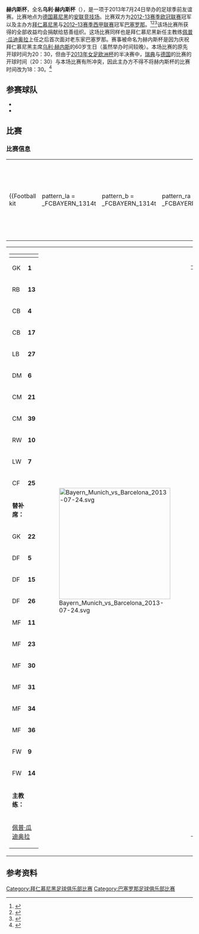 {{noteTA
|G1=Football
|G2=UEFA
|G3=fcbarcelona
|G4=fcbayern
}}
{{Infobox football match
| title = 乌利·赫内斯杯<br>''Uli Hoeneß Cup''
| team1 = [[拜仁慕尼黑足球俱乐部|拜仁慕尼黑]]
| team1association = {{flagicon|GER|size=30px}}
| team1score = 2
| team2 = [[巴塞罗那足球俱乐部|巴塞罗那]]
| team2association = {{flagicon|ESP|size=30px}}
| team2score = 0
| details =
| date = 2013年7月24日
| stadium = [[安联竞技场|安联竞技场]]
| city = [[慕尼黑|慕尼黑]]
| referee = [[菲利克斯·布吕希|菲利克斯·布吕希]]（[[德国足球协会|德国]]）
| attendance = 71,137
}}

'''赫内斯杯'''，全名'''乌利·赫内斯杯'''（{{lang-de|Uli Hoeneß Cup}}），是一项于2013年7月24日举办的足球季前友谊赛。比赛地点为[[德国|德国]][[慕尼黑|慕尼黑]]的[[安联竞技场|安联竞技场]]。比赛双方为[[2012–13年欧洲冠军联赛|2012-13赛季欧冠联赛]]冠军以及主办方[[拜仁慕尼黑足球俱乐部|拜仁慕尼黑]]与[[2012–13赛季西班牙足球甲级联赛|2012–13赛季西甲联赛]]冠军[[巴塞罗那足球俱乐部|巴塞罗那]]。<ref>{{cite web |url=http://www.fcbayern.telekom.de/en/news/news/2013/41411.php |title=FC Bayern’s summer pre-season schedule |date=2013-04-08 |work=fcbayern.telekom.de |access-date=2013-06-22 |archive-date=2013-06-30 |archive-url=https://web.archive.org/web/20130630062509/http://www.fcbayern.telekom.de/en/news/news/2013/41411.php |dead-url=no }}</ref><ref>{{cite web |url=http://www.fcbayern.telekom.de/de/aktuell/news/2013/39788.php?mc=fcb_uli_hoeness_cup&mcrg=8 |title=Uli Hoeneß Cup |date=2013-02-06 |work=fcbayern.telekom.de |access-date=2013-06-22 }}</ref><ref>{{cite web |url=http://www.fcbarcelona.com/football/first-team/detail/article/bayern-and-fc-barcelona-to-play-charity-friendly-in-munich-on-july-24 |title=Bayern and FC Barcelona to play charity friendly in Munich on July 24 |date=2013-02-06 |work=fcbarcelona.com |access-date=2013-06-26 |archive-date=2016-03-03 |archive-url=https://web.archive.org/web/20160303195232/http://www.fcbarcelona.com/football/first-team/detail/article/bayern-and-fc-barcelona-to-play-charity-friendly-in-munich-on-july-24 |dead-url=no }}</ref>该场比赛所获得的全部收益均会捐献给慈善组织。这场比赛同样也是拜仁慕尼黑新任主教练[[佩普·瓜迪奥拉|佩普·瓜迪奥拉]]上任之后首次面对老东家巴塞罗那。赛事被命名为赫内斯杯是因为庆祝拜仁慕尼黑主席[[乌利·赫内斯|乌利·赫内斯]]的60岁生日（虽然举办时间较晚）。本场比赛的原先开球时间为20：30，但由于[[2013年欧洲女子足球锦标赛|2013年女足欧洲杯]]的半决赛中，[[瑞典国家女子足球队|瑞典]]与[[德国国家女子足球队|德国]]的比赛的开球时间（20：30）与本场比赛有所冲突，因此主办方不得不将赫内斯杯的比赛时间改为18：30。<ref>{{cite web |url=http://www.fcbayern.telekom.de/en/news/news/2013/43819.php |title=Uli Hoeneß Cup: Kick-off brought forward |date=2013-07-22 |work=fcbayern.telekom.de |access-date=2013-07-24 |archive-date=2013-12-03 |archive-url=https://web.archive.org/web/20131203033711/http://www.fcbayern.telekom.de/en/news/news/2013/43819.php |dead-url=no }}</ref>

==参赛球队==
*{{flagathlete|[[拜仁慕尼黑足球俱乐部|拜仁慕尼黑]]|德国}}
*{{flagathlete|[[巴塞罗那足球俱乐部|巴塞罗那]]|西班牙}}

==比赛==

===比赛信息===
{{footballbox
| date         = 2013年7月24日
| time         = 18:30（[[欧洲中部夏令时间|CEST]]）
| team1        = [[拜仁慕尼黑足球俱乐部|拜仁慕尼黑]] {{flagicon|GER}}
| score        = 2–0
| report       = [http://www.kicker.de/news/fussball/bundesliga/startseite/uli-hoeness-cup-fb-1/2013/1/1967907/spielbericht_bayern-muenchen-14_fc-barcelona.html 比赛报告]
| team2        = {{flagicon|ESP}} [[巴塞罗那足球俱乐部|巴塞罗那]]
| goals1       = [[菲利普·拉姆|拉姆]] {{goal|15}}<br />[[马里奥·曼朱基奇|曼朱基奇]] {{goal|87}}
| goals2       = 
| stadium      = {{DEU}}[[慕尼黑|慕尼黑]]，[[安联竞技场|安联竞技场]]
| attendance   = 71,137
| referee      = [[菲利克斯·布吕希|菲利克斯·布吕希]]（[[德国足球协会|德国]]）
}}

{| style="width:92%"
|-
|{{Football kit
| pattern_la = _FCBAYERN_1314t
| pattern_b  = _FCBAYERN_1314t
| pattern_ra = _FCBAYERN_1314t
| pattern_sh = _FCBAYERN_1314t
| pattern_so = _FCBAYERN_1314t
| leftarm    = FFFFFF
| body       = FFFFFF
| rightarm   = FFFFFF
| shorts     = FFFFFF
| socks      = 233B83
| title      = 拜仁慕尼黑
}}
|{{Football kit
| pattern_la = _fcbarcelona1314a
| pattern_b  = _fcbarcelona1314a
| pattern_ra = _fcbarcelona1314a
| pattern_sh = _fcbarcelona1314a
| pattern_so = _fcbarcelona1314a
| leftarm    = FF8F00
| body       = FFFFFF
| rightarm   = FF8F00
| shorts     = D3121C
| socks      = D3121C
| title      = 巴塞罗那
}}
|}

{| style="width:100%"
|-
|style="vertical-align:top; width:40%"|
{| style="font-size: 90%" cellspacing="0" cellpadding="0"
|-
!width=25| !!width=25|
|-
|GK ||'''1''' ||{{flagicon|GER}} [[曼努埃尔·诺伊尔|曼努埃尔·诺伊尔]] || || {{suboff|46}}
|-
|RB ||'''13'''||{{flagicon|BRA}} [[拉菲尼亚|拉菲尼亚]] || || {{suboff|73}}
|-
|CB ||'''4''' ||{{flagicon|BRA}} [[丹特_(足球运动员)|丹特]] || || {{suboff|58}}
|-
|CB ||'''17'''||{{flagicon|GER}} [[热罗姆·博阿滕|热罗姆·博阿滕]] || || {{suboff|67}}
|-
|LB ||'''27'''||{{flagicon|AUT}} [[大卫·阿拉巴|大卫·阿拉巴]]
|-
|DM ||'''6''' ||{{flagicon|ESP}} [[蒂亚戈·阿尔坎塔拉|蒂亚戈]] || || {{suboff|73}}
|-
|CM ||'''21'''||{{flagicon|GER}} [[菲利普·拉姆|菲利普·拉姆]] [[File:Captain_sports.svg|15px]] || || {{suboff|58}}
|-
|CM ||'''39'''||{{flagicon|GER}} [[托尼·克罗斯|托尼·克罗斯]] || || {{suboff|67}}
|-
|RW ||'''10'''||{{flagicon|NED}} [[阿尔扬·罗本|阿尔扬·罗本]] || || {{suboff|46}}
|-
|LW ||'''7''' ||{{flagicon|FRA}} [[弗兰克·里贝里|弗兰克·里贝里]] || || {{suboff|67}}
|-
|CF ||'''25'''||{{flagicon|GER}} [[托马斯·穆勒|托马斯·穆勒]] || || {{suboff|46}}
|-
|colspan=3|'''替补席：'''
|-
|GK ||'''22'''||{{flagicon|GER}} [[汤姆·施塔克|汤姆·施塔克]] || || {{subon|46}}
|-
|DF ||'''5''' ||{{flagicon|BEL}} [[丹尼尔·范比滕|丹尼尔·范比滕]] || || {{subon|58}}
|-
|DF ||'''15'''||{{flagicon|GER}} [[扬·基希霍夫|扬·基希霍夫]] || || {{subon|67}}
|-
|DF ||'''26'''||{{flagicon|GER}} [[迭戈·孔滕托|迭戈·孔滕托]] || || {{subon|67}}
|-
|MF ||'''11'''||{{flagicon|SUI}} [[谢尔丹·沙奇里|谢尔丹·沙奇里]] || || {{subon|46}}
|-
|MF ||'''23'''||{{flagicon|GER}} [[米切尔·魏泽|米切尔·魏泽]]
|-
|MF ||'''30'''||{{flagicon|BRA}} [[路易斯·古斯塔沃|路易斯·古斯塔沃]] || || {{subon|58}}
|-
|MF ||'''31'''||{{flagicon|GER}} [[巴斯蒂安·施魏因斯泰格|巴斯蒂安·施魏因斯泰格]] || || {{subon|67}}
|-
|MF ||'''34'''||{{flagicon|DEN}} [[皮埃尔·霍伊别尔|皮埃尔-埃米尔·霍伊别尔]]
|-
|MF ||'''36'''||{{flagicon|GER}} [[埃姆雷·詹|埃姆雷·詹]] || || {{subon|73}}
|-
|FW ||'''9''' ||{{flagicon|CRO}} [[马里奥·曼朱基奇|马里奥·曼朱基奇]] || || {{subon|46}}
|-
|FW ||'''14'''||{{flagicon|PER}} [[克劳迪奥·皮萨罗|克劳迪奥·皮萨罗]] || || {{subon|73}}
|-
|colspan=3|'''主教练：'''
|-
|colspan=4|{{flagicon|ESP}} [[佩普·瓜迪奥拉|佩普·瓜迪奥拉]]
|}
|valign="top"|[[File:Bayern_Munich_vs_Barcelona_2013-07-24.svg|300px]]
|valign="top" width="50%"|
{| style="font-size: 90%" cellspacing="0" cellpadding="0" align="center"
|-
!width=25| !!width=25|
|-
|GK ||'''13'''||{{flagicon|ESP}} [[何塞·曼努埃尔·平托|何塞·曼努埃尔·平托]] || || {{suboff|46}}
|-
|RB ||'''2''' ||{{flagicon|ESP}} [[马丁·蒙托亚|马丁·蒙托亚]] || || {{suboff|46}}
|-
|CB ||'''15'''||{{flagicon|ESP}} [[马克·巴特拉|马克·巴尔特拉]] || {{yel|43}} || {{suboff|46}}
|-
|CB ||'''14'''||{{flagicon|ARG}} [[哈维尔·马斯切拉诺|哈维尔·马斯切拉诺]] || {{yel|41}} || {{suboff|46}}
|-
|LB ||'''21'''||{{flagicon|BRA}} [[阿德里亚诺·科雷亚·克拉罗|阿德里亚诺]] || || {{suboff|46}}
|-
|DM ||'''17'''||{{flagicon|CMR}} [[亚历克斯·宋|亚历克斯·宋]] || || {{suboff|46}}
|-
|CM ||'''12'''||{{flagicon|MEX}} [[乔纳坦·多斯桑托斯|乔纳坦·多斯桑托斯]] || || {{suboff|46}}
|-
|CM ||'''24'''||{{flagicon|ESP}} [[塞尔吉·罗贝托|塞尔吉·罗贝托]] || || {{suboff|46}}
|-
|RW ||'''9''' ||{{flagicon|CHI}} [[阿莱克西斯·桑切斯|阿莱克西斯·桑切斯]] || || {{suboff|46}}
|-
|LW ||'''20'''||{{flagicon|ESP}} [[克里斯蒂安·特略|克里斯蒂安·特略]] || || {{suboff|46}}
|-
|CF ||'''10'''||{{flagicon|ARG}} [[利昂内尔·梅西|利昂内尔·梅西]] [[File:Captain_sports.svg|15px]] || || {{suboff|46}}
|-
|colspan=3|'''替补席：'''
|-
|GK ||'''25'''||{{flagicon|ESP}} {{le|奥耶尔·奥拉萨瓦尔|Oier Olazábal}} || || {{subon|46}}
|-
|DF ||'''3''' ||{{flagicon|ESP}} [[塞尔吉·戈麦斯|塞尔吉·戈麦斯]] || || {{subon|46}}
|-
|DF ||'''4''' ||{{flagicon|ESP}} {{le|伊利耶·桑切斯|Ilie Sánchez|伊利耶}} || || {{subon|46}}
|-
|DF ||'''18'''||{{flagicon|ESP}} [[卡莱斯·普拉纳斯|卡莱斯·普拉纳斯]] || || {{subon|46}}
|-
|MF ||'''6''' ||{{flagicon|ESP}} {{le|约尔迪·金蒂利亚|Jordi Quintillà}} || || {{subon|46}}
|-
|MF ||'''7''' ||{{flagicon|ESP}} {{le|基科·费梅尼亚|Kiko Femenía}} || || {{subon|46}}
|-
|MF ||'''8''' ||{{flagicon|ESP}} {{le|哈维尔·埃斯皮诺萨|Javier Espinosa}} || || {{subon|46}}
|-
|MF ||'''11'''||{{flagicon|ESP}} {{le|胡安·安赫尔·罗曼|Joan Ángel Román}} || || {{subon|46}}
|-
|MF ||'''16'''||{{flagicon|ESP}} {{le|达尼·涅托|Dani Nieto}} || || {{subon|46}}
|-
|MF ||'''22'''||{{flagicon|ESP}} {{le|帕特里克 (足球运动员)|Patric (footballer)|帕特里克}} || || {{subon|46}}
|-
|MF ||'''23'''||{{flagicon|ESP}} [[塞尔吉·桑佩尔|塞尔吉·桑佩尔]]
|-
|FW ||'''19'''||{{flagicon|CMR}} [[让·马里耶·东古|让·马里耶·东古]] || || {{subon|46}}
|-
|colspan=3|'''主教练：'''
|-
|colspan=4|{{flagicon|ESP}} {{le|约尔迪·鲁拉|Jordi Roura}}
|}
|}

==参考资料==
{{reflist}}

{{拜仁慕尼黑}}

{{DEFAULTSORT:Uli Hoeness Cup 2013}}
[[Category:拜仁慕尼黑足球俱乐部比赛|Category:拜仁慕尼黑足球俱乐部比赛]]
[[Category:巴塞罗那足球俱乐部比赛|Category:巴塞罗那足球俱乐部比赛]]